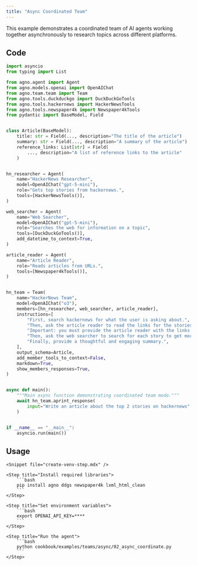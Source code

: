 ```yaml
---
title: "Async Coordinated Team"
---
```


This example demonstrates a coordinated team of AI agents working together asynchronously to research topics across different platforms.

## Code

```python cookbook/examples/teams/async/02_async_coordinate.py
import asyncio
from typing import List

from agno.agent import Agent
from agno.models.openai import OpenAIChat
from agno.team.team import Team
from agno.tools.duckduckgo import DuckDuckGoTools
from agno.tools.hackernews import HackerNewsTools
from agno.tools.newspaper4k import Newspaper4kTools
from pydantic import BaseModel, Field


class Article(BaseModel):
    title: str = Field(..., description="The title of the article")
    summary: str = Field(..., description="A summary of the article")
    reference_links: List[str] = Field(
        ..., description="A list of reference links to the article"
    )


hn_researcher = Agent(
    name="HackerNews Researcher",
    model=OpenAIChat("gpt-5-mini"),
    role="Gets top stories from hackernews.",
    tools=[HackerNewsTools()],
)

web_searcher = Agent(
    name="Web Searcher",
    model=OpenAIChat("gpt-5-mini"),
    role="Searches the web for information on a topic",
    tools=[DuckDuckGoTools()],
    add_datetime_to_context=True,
)

article_reader = Agent(
    name="Article Reader",
    role="Reads articles from URLs.",
    tools=[Newspaper4kTools()],
)


hn_team = Team(
    name="HackerNews Team",
    model=OpenAIChat("o3"),
    members=[hn_researcher, web_searcher, article_reader],
    instructions=[
        "First, search hackernews for what the user is asking about.",
        "Then, ask the article reader to read the links for the stories to get more information.",
        "Important: you must provide the article reader with the links to read.",
        "Then, ask the web searcher to search for each story to get more information.",
        "Finally, provide a thoughtful and engaging summary.",
    ],
    output_schema=Article,
    add_member_tools_to_context=False,
    markdown=True,
    show_members_responses=True,
)


async def main():
    """Main async function demonstrating coordinated team mode."""
    await hn_team.aprint_response(
        input="Write an article about the top 2 stories on hackernews"
    )


if __name__ == "__main__":
    asyncio.run(main())
```

## Usage

<Steps>

    <Snippet file="create-venv-step.mdx" />

    <Step title="Install required libraries">
        ```bash
        pip install agno ddgs newspaper4k lxml_html_clean
        ```
    </Step>

    <Step title="Set environment variables">
        ```bash
        export OPENAI_API_KEY=****
        ```
    </Step>

    <Step title="Run the agent">
        ```bash
        python cookbook/examples/teams/async/02_async_coordinate.py
        ```
    </Step>

</Steps>